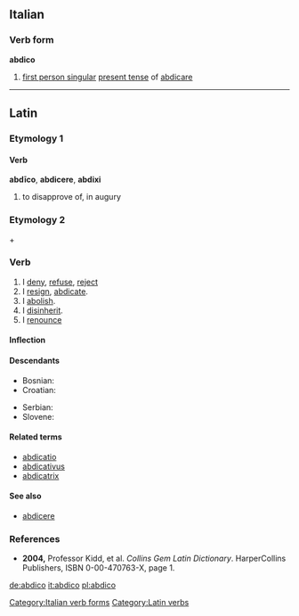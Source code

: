 ==Italian==

===Verb form===
'''abdico'''

# [[first person singular]]  [[present tense]] of [[abdicare]]

[[Category:Italian verb forms]]

----

==Latin==

===Etymology 1===
{{etystub}}

====Verb====
'''abdīco''', '''abdicere''', '''abdixi'''
# to disapprove of, in augury

===Etymology 2===
{{term|ab-#Latin|ab-|from|lang=la}} + {{term|dico|dicō|I dedicate|lang=la}}

===Verb===
{{la-verb|abdico|abdicō|abdicare|abdicāre|abdicavi|abdicāvī|abdicatum|abdicātum}}

# I [[deny]], [[refuse]], [[reject]]
# I [[resign]], [[abdicate]].
# I [[abolish]].
# I [[disinherit]].
# I [[renounce]]

====Inflection====
{{la-conj-1st|abdic|abdicāv|abdicāt|11=abdic|22=abdicav|33=abdicat}}

====Descendants====
{{top2}}
* Bosnian: {{l|bs|abdicirati}}
* Croatian: {{l|hr|abdicirati}}
{{mid2}}
* Serbian: {{l|sr|abdicirati}}
* Slovene: {{l|sl|abdicirati}}
{{bottom}}

====Related terms====
* [[abdicatio]]
* [[abdicativus]]
* [[abdicatrix]]

====See also====
* [[abdicere]]

===References===
* '''2004,''' Professor Kidd, et al. ''Collins Gem Latin Dictionary''. HarperCollins Publishers, ISBN 0-00-470763-X, page 1.
{{R:L&S|abdico}}


[[Category:Latin verbs]]

[[de:abdico]]
[[it:abdico]]
[[pl:abdico]]